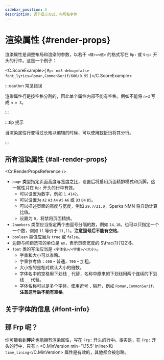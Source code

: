 ```yaml
---
sidebar_position: 3
description: 调节显示方式、布局和字体
---
```


# 渲染属性 {#render-props}

渲染属性是调整布局和渲染的参数，以若干 `<键>=<值>` 的格式写在 `Rp:` 或 `Srp:` 开头的行中。这是一个例子：

<C.ScoreExample>{
`Rp: n=3 debug=false font_lyrics=Roman,CommonSerif/600/0.95`
}</C.ScoreExample>

:::caution 常见错误

渲染属性行是按空格分割的，因此单个属性内部不能有空格。例如不能将 `n=3` 写成 `n = 3`。

:::

:::tip 提示

当渲染属性行变得过长难以编辑的时候，可以使用[软折行](/docs/reference/document-structure#soft-wrap)将其分行。

:::

## 所有渲染属性 {#all-render-props}

<Cr.RenderPropsReference />

- `page` 类型指定页面高度与宽度之比，设置后将启用页面精排模式和页脚。这一属性只在 `Rp:` 开头的行中有效。
  - 可以设置为数字，例如 `1.4142`。
  - 可以设置为 `A2` `A3` `A4` `A5` `A6` 或 `B3` `B4` `B5`。
  - 可以描述页面的高度与宽度，例如 `29.7/21.0`，Sparks NMN 将自动计算比值。
  - 设置为 `0`，将禁用页面精排。
- `2numbers` 类型应当指定两个由逗号分隔的数，例如 `14,10`。也可以只指定一个一个数，例如 `11` 等价于 `11,11`。**注意逗号后不能有空格**。
- `boolean` 类值应当为 `true` 或 `false`。
- 边距与间距选项的单位是 `em`，表示页面宽度的 $\frac{1}{122}$。
- `font` 类的写法应当是 `<字体名>/<字重>/<大小>`。
  - 字重和大小可以省略。
  - 字重参考值：`400` - 普通，`700` - 加粗。
  - 大小指的是相对默认大小的倍数。
  - 字体名中的空格用下划线 `_` 代替，名称中原来的下划线用两个连续的下划线 `__` 代替。
  - 字体名称可以是多个字体，使用逗号 `,` 隔开，例如 `Roman,CommonSerif`。**注意逗号后不能有空格**。

## 关于字体的信息 {#font-info}


<FontInfo />

## 那 Frp 呢？

你可能看到**碎片**也能拥有渲染属性，写在 `Frp:` 开头的行中。事实是，在 `Frp:` 开头的行中，只有 `n` <C.MinVersion min='1.15.5' inline>和 `time_lining`</C.MinVersion> 属性是有效的，其他都会被忽略。
